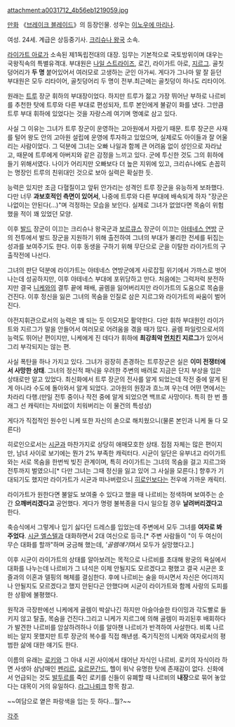 attachment:a0031712_4b56eb1219059.jpg

[[만화]] 《[[브레이크 블레이드]]》의 등장인물. 성우는 [[이노우에 마리나]].

여성. 24세. 계급은 상등중기사. [[크리슈나 왕국]] 소속.

[[라이가트 아로]]가 소속된 제1독립전대의 대장. 임무는 기본적으로 국토방위이며 대우는 국왕직속의 특별유격대. 부대원은 [[나일 스트라이즈]], 로긴, 라이가트 아로, [[지르그]]. 골칫덩어리가 '''두 명''' 붙어있어서 여러모로 고생하는 군인 아가씨. 게다가 그나마 말 잘 듣던 부대원은 모두 리타이어, 골칫덩어리 두 명이 전부.최근에는 골칫덩이 하나도 리타이어.   

원래는 [[트루]] 장군 휘하의 부대장이었다. 하지만 트루가 젊고 가장 뛰어난 부하로 나르비를 추천한 탓에 트루와 다른 부대로 편성되자, 트루 본인에게 불같이 화를 냈다. 그만큼 트루 부대 휘하에 있었다는 것을 자랑스레 여기며 명예로 삼고 있다. 

사실 그 이유는 그녀가 트루 장군이 운영하는 고아원에서 자랐기 때문. 트루 장군은 사재를 털어 왕도 안의 고아원 설립에 운영에 투자하고 있었으며, 실제로도 아이들과 잘 어울리는 사람이었다. 그 덕분에 그녀는 오빠 나일과 함께 큰 어려움 없이 성인으로 자라났고, 때문에 트루에게 아버지와 같은 감정을 느끼고 있다. 군에 투신한 것도 그의 휘하에 들기 위해서였다. 나이가 어리지만 오빠보다 더 높은 지위에 있고, 크리슈나에도 손꼽히는 명장인 트루의 친위대인 것으로 보아 실력은 확실한 듯.  

능력은 있지만 조금 다혈질이고 앞뒤 안가리는 성격인 트루 장군을 유능하게 보좌했다. 다만 너무 '''과보호적인 측면이 있어서''', 나중에 트루와 다른 부대에 배속되게 하자 "장군은 나없이는 안된다(…)"며 걱정하는 모습을 보인다. 실제로 그녀가 없었다면 목숨이 위험했을 적이 꽤 있었던 모양. 

이후 [[발드]] 장군이 이끄는 크리슈나 왕국군과 [[보르큐스]] 장군이 이끄는 [[아테네스 연방]] 군의 전투에서 발드 장군을 지원하기 위해 출전하여 그녀의 부대가 불리한 전세를 뒤집는 성과를 보여주기도 한다. 이후 동생을 구하기 위해 무단으로 군을 이탈한 라이가트의 구출작전에 나선다. 

그녀의 판단 덕분에 라이가트는 아테네스 연방군에게 사로잡힐 위기에서 가까스로 벗어나는데 성공하지만, 이후 아테네스 부대에 포위당하고 만다. 처음에는 그럭저럭 분전하지만 결국 [[니케]]와의 결투 끝에 패배, 골렘을 잃어버리지만 라이가트의 도움으로 목숨을 건진다. 이후 정신을 잃은 그녀의 목숨을 인질로 삼은 지르그와 라이가트의 싸움이 벌어진다.     

야전지휘관으로서의 능력은 꽤 되는 듯 이모저모 활약한다. 다만 휘하 부대원인 라이가트와 지르그가 말을 안들어서 여러모로 어려움을 겪을 때가 많다. 골렘 파일럿으로서의 능력도 뛰어난 편이지만, 니케에게 진 데다가 휘하에 '''최강최악 [[먼치킨]] 지르그'''가 있어서 그리 부각되지는 않는 편. 

사실 폭탄을 하나 가지고 있다. 그녀가 굉장히 존경하는 트루장군은 실은 '''이미 전쟁터에서 사망한 상태'''. 그녀의 정신적 패닉을 우려한 주변의 배려로 지금은 단지 부상을 입은 상태로만 알고 있었다. 최신화에서 트루 장군의 전사를 알게 되었는데 작전 중에 알게 된 게 아니라 수도에 돌아와서 알게 되었다. 고아원의 원장과 흐느껴 우는데 어떤 면에서는 차라리 다행.(만일 전투 중이나 작전 중에 알게 되었으면 백프로 사망이다. 특히 한 번 플래그 선 캐릭터는 자비없이 치워버리는 이 물건의 특성상)

게다가 직접적인 원수인 니케 또한 자신의 손으로 해치웠으니(물론 본인과 니케 둘 다 모른다)

히로인으로서는 [[시균]]과 마찬가지로 상당히 애매모호한 상태. 접점 자체는 많은 편이지만, 남녀 사이로 보기에는 뭔가 2% 부족한 캐릭터다. 시균이 일단은 유부녀고 라이가트와는 서로 목숨을 한번씩 빚진 관계이며, 특히 라이가트는 그녀의 목숨을 걸고 지르그와 전투까지 벌였으니[* 다만 그녀는 그때 정신을 잃고 있어 그 사실을 모른다.] 향후가 기대되기도 했지만 라이가트가 시균과 떠나버렸으니 [[히로인]]보다는 전우에 가까운 캐릭터.

라이가트가 원한다면 불알도 보여줄 수 있다고 했을 때 나르비는 정색하며 보여주는 순간 '''으깨버리겠다고''' 공언했다. 게다가 명령 불복종을 다시 일으킬 경우 '''날려버리겠다고''' 한다.

축승식에서 그렇게나 입기 싫다던 드레스를 입었는데 주변에서 모두 그녀를 '''여자로 봐 주었다'''. [[시균 엘스텔]]과 대화하면서 2대 여신으로 등극.[* 주변 사람들이 "이 두 여신이 무슨 대화를 할까"하며 궁금해 했는데, '''골렘얘기''여서 모두가 실망했다고.]

이후 시균이 라이가트의 상태를 알아보려는 목적으로 나르비를 초대해 왕궁의 욕실에서 대화를 나누는데 나르비가 그 녀석은 이제 안될지도 모르겠다고 평했고 결국 시균은 호즐과의 이혼과 델핑의 해체를 결심한다. 후에 나르비는 술을 마시면서 자신은 어디까지나 안될지도 모르겠다고 했지 안된다곤 안했다며 시균이 라이가트와 함께 사랑의 도피를 한 상황에 불평했다.

원작과 극장판에선 니케에게 골렘이 박살나긴 하지만 아슬아슬한 타이밍과 각도빨로 들키지 않고 탈출, 목숨을 건진다.그리고 니케가 지르그에 의해 골렘이 파괴된후 배회하다가 발견한 나르비를 암살하려하나 이를 알아챈 나르비가 반격하여 사살한다. 비록 나르비는 알지 못했지만 트루 장군의 복수를 직접 해낸샘. 죽기직전의 니케와 여자로서의 평범한 삶에 대한 얘기도 한다.

이름의 유래는 [[로키]]와 그 아내 시귄 사이에서 태어난 자식인 나르비. 로키의 자식이라 하면 사생아 삼남매인 [[펜리르]], [[요르문간드]], 헬이 워낙 유명한 탓에 존재감이 없다. 신화에서 언급되는 것도 [[발두르]]를 죽인 로키를 신들이 유폐할 때 나르비의 '''내장'''으로 묶어 놓았다는 대목이 거의 유일하다. [[라그나뢰크]] 항목 참고.

~~여담으로 옅은 파랑색을 입는 듯 하다...뭘?~~

[[각주]]
